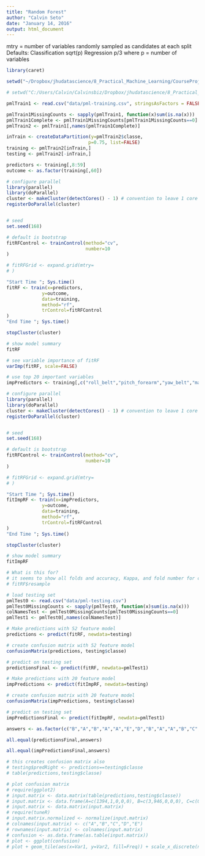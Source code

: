 ```yaml
---
title: "Random Forest"
author: "Calvin Seto"
date: "January 14, 2016"
output: html_document
---
```


mtry = number of variables randomly sampled as candidates at each split
Defaults: Classification sqrt(p) Regression p/3 where p = number of variables

```r
library(caret)

setwd("~/Dropbox/jhudatascience/8_Practical_Machine_Learning/CourseProject")

# setwd("C:/Users/Calvin/Calvinsbiz/Dropbox/jhudatascience/8_Practical_Machine_Learning/CourseProject")

pmlTrain1 <- read.csv("data/pml-training.csv", stringsAsFactors = FALSE, na.strings = c("#DIV/0!","","NA"))

pmlTrain1MissingCounts <- sapply(pmlTrain1, function(x)sum(is.na(x)))
pmlTrain1Complete <- pmlTrain1MissingCounts[pmlTrain1MissingCounts==0]
pmlTrain2 <- pmlTrain1[,names(pmlTrain1Complete)]

inTrain <- createDataPartition(y=pmlTrain2$classe,
                              p=0.75, list=FALSE)
training <- pmlTrain2[inTrain,]
testing <- pmlTrain2[-inTrain,]

predictors <- training[,8:59]
outcome <- as.factor(training[,60])

# configure parallel
library(parallel)
library(doParallel)
cluster <- makeCluster(detectCores() - 1) # convention to leave 1 core for OS
registerDoParallel(cluster)


# seed
set.seed(168)

# default is bootstrap
fitRFControl <- trainControl(method="cv",
                             number=10
)

# fitRFGrid <- expand.grid(mtry=
# )

"Start Time "; Sys.time()
fitRF <- train(x=predictors,
             y=outcome,
             data=training,
             method="rf",
             trControl=fitRFControl
)
"End Time "; Sys.time()

stopCluster(cluster)

# show model summary
fitRF

# see variable importance of fitRF
varImp(fitRF, scale=FALSE)

# use top 20 important variables
impPredictors <- training[,c("roll_belt","pitch_forearm","yaw_belt","magnet_dumbbell_z","magnet_dumbbell_y","pitch_belt","roll_forearm","accel_dumbbell_y","accel_forearm_x","magnet_dumbbell_x","roll_dumbbell","magnet_belt_z","magnet_forearm_z","accel_dumbbell_z","total_accel_dumbbell","accel_belt_z","magnet_belt_y","gyros_belt_z","magnet_belt_x","yaw_arm")]

# configure parallel
library(parallel)
library(doParallel)
cluster <- makeCluster(detectCores() - 1) # convention to leave 1 core for OS
registerDoParallel(cluster)


# seed
set.seed(168)

# default is bootstrap
fitRFControl <- trainControl(method="cv",
                             number=10
)

# fitRFGrid <- expand.grid(mtry=
# )

"Start Time "; Sys.time()
fitImpRF <- train(x=impPredictors,
             y=outcome,
             data=training,
             method="rf",
             trControl=fitRFControl
)
"End Time "; Sys.time()

stopCluster(cluster)

# show model summary
fitImpRF

# What is this for?
# it seems to show all folds and accuracy, Kappa, and fold number for cross-validation process
# fitRF$resample

# load testing set
pmlTest0 <- read.csv("data/pml-testing.csv")
pmlTest0MissingCounts <- sapply(pmlTest0, function(x)sum(is.na(x)))
colNamesTest <- pmlTest0MissingCounts[pmlTest0MissingCounts==0]
pmlTest1 <- pmlTest0[,names(colNamesTest)]

# Make predictions with 52 feature model
predictions <- predict(fitRF, newdata=testing)

# create confusion matrix with 52 feature model
confusionMatrix(predictions, testing$classe)

# predict on testing set
predictionsFinal <- predict(fitRF, newdata=pmlTest1)

# Make predictions with 20 feature model
impPredictions <- predict(fitImpRF, newdata=testing)

# create confusion matrix with 20 feature model
confusionMatrix(impPredictions, testing$classe)

# predict on testing set
impPredictionsFinal <- predict(fitImpRF, newdata=pmlTest1)

answers <- as.factor(c("B","A","B","A","A","E","D","B","A","A","B","C","B","A","E","E","A","B","B","B"))

all.equal(predictionsFinal,answers)

all.equal(impPredictionsFinal,answers)

# this creates confusion matrix also
# testing$predRight <- predictions==testing$classe
# table(predictions,testing$classe)

# plot confusion matrix
# require(ggplot2)
# input.matrix <- data.matrix(table(predictions,testing$classe))
# input.matrix <- data.frame(A=c(1394,1,0,0,0), B=c(3,946,0,0,0), C=c(0,9,846,0,0), D=c(0,0,13,791,0), E=c(0,0,0,1,900))
# input.matrix <- data.matrix(input.matrix)
# require(tuneR)
# input.matrix.normalized <- normalize(input.matrix)
# colnames(input.matrix) <- c("A","B","C","D","E")
# rownames(input.matrix) <- colnames(input.matrix)
# confusion <- as.data.frame(as.table(input.matrix))
# plot <- ggplot(confusion)
# plot + geom_tile(aes(x=Var1, y=Var2, fill=Freq)) + scale_x_discrete(name="Actual Class") + scale_y_discrete("Predicted Class") + scale_fill_gradient(breaks=seq(from=-.5, to=4, by=.2)) + labs(fill="Normalized\nFrequency")

```

